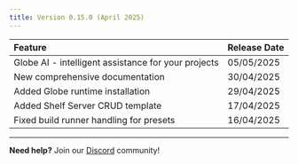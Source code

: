 ```yaml
---
title: Version 0.15.0 (April 2025)
---
```


| Feature                                             | Release Date |
| :-------------------------------------------------- | ------------ |
| Globe AI - intelligent assistance for your projects | 05/05/2025   |
| New comprehensive documentation                     | 30/04/2025   |
| Added Globe runtime installation                    | 29/04/2025   |
| Added Shelf Server CRUD template                    | 17/04/2025   |
| Fixed build runner handling for presets             | 16/04/2025   |

---

**Need help?** Join our [Discord](https://invertase.link/globe-discord) community!
